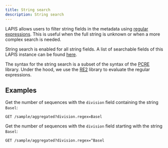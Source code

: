 ```yaml
---
title: String search
description: String search
---
```


LAPIS allows users to filter string fields in the metadata using [regular expressions](https://en.wikipedia.org/wiki/Regular_expression).
This is useful when the full string is unknown or when a more complex search is needed.

String search is enabled for all string fields.
A list of searchable fields of this LAPIS instance can be found [here](../references/filters).

The syntax for the string search is a subset of the syntax of the [PCRE](https://www.pcre.org/) library.
Under the hood, we use the [RE2](https://github.com/google/re2) library to evaluate the regular expressions.

## Examples

Get the number of sequences with the `division` field containing the string `Basel`:

```
GET /sample/aggregated?division.regex=Basel
```

Get the number of sequences with the `division` field starting with the string `Basel`:

```
GET /sample/aggregated?division.regex=^Basel
```

